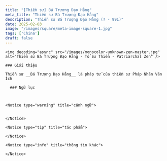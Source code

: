 ```yaml
---
title: "[Thiền sư] Bá Trượng Đạo Hằng"
meta_title: "Thiền sư Bá Trượng Đạo Hằng"
description: "Thiền sư Bá Trượng Đạo Hằng (? - 991)"
date: 2025-02-03
image: "/images/square/meta-image-square-1.jpg"
tags: ['China']
draft: false
---
```


<div className="grid xl:grid-cols-8 lg:grid-cols-8 md:grid-cols-2 sm:grid-cols-2 xs:grid-cols-1 gap-8 bg-body dark:bg-darkmode-body">

  <div className="lg:col-span-3 md:col-span-1">

    <img decoding="async" src="/images/monocolor-unknown-zen-master.jpg" alt="Thiền sư Bá Trượng Đạo Hằng - Tổ Sư Thiền - Patriarchal Zen" />

    ### Giới thiệu

    Thiền sư __Bá Trượng Đạo Hằng__ là pháp tử của thiền sư Pháp Nhãn Văn Ích

  </div>

  <div className="lg:col-span-5 md:col-span-1">

      ### Ngữ lục

    

    <Notice type="warning" title="cảnh ngữ">


    </Notice>

    <Notice type="tip" title="tác phẩm">

    </Notice>

    <Notice type="info" title="thông tin khác">

    </Notice>

  </div>

</div>
